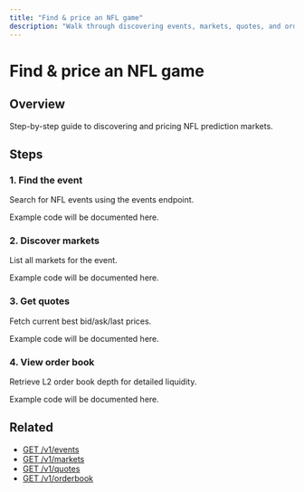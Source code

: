 ```yaml
---
title: "Find & price an NFL game"
description: "Walk through discovering events, markets, quotes, and order book for an NFL game"
---
```


# Find & price an NFL game

## Overview

Step-by-step guide to discovering and pricing NFL prediction markets.

## Steps

### 1. Find the event

Search for NFL events using the events endpoint.

Example code will be documented here.

### 2. Discover markets

List all markets for the event.

Example code will be documented here.

### 3. Get quotes

Fetch current best bid/ask/last prices.

Example code will be documented here.

### 4. View order book

Retrieve L2 order book depth for detailed liquidity.

Example code will be documented here.

## Related

- [GET /v1/events](/reference/events)
- [GET /v1/markets](/reference/markets)
- [GET /v1/quotes](/reference/quotes)
- [GET /v1/orderbook](/reference/orderbook)
